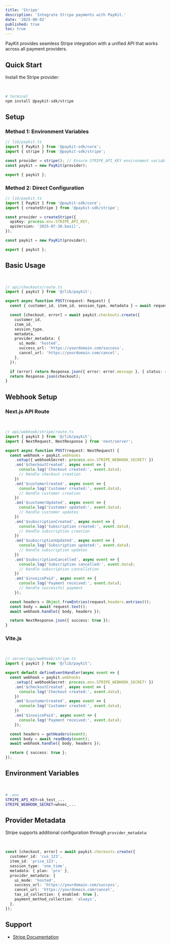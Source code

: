 ```yaml
---
title: 'Stripe'
description: 'Integrate Stripe payments with PayKit.'
date: '2025-08-02'
published: true
toc: true
---
```


PayKit provides seamless Stripe integration with a unified API that works across all payment providers.

## Quick Start

Install the Stripe provider:

<br />

```bash
# terminal
npm install @paykit-sdk/stripe
```

## Setup

### Method 1: Environment Variables

```typescript
// lib/paykit.ts
import { PayKit } from '@paykit-sdk/core';
import { stripe } from '@paykit-sdk/stripe';

const provider = stripe(); // Ensure STRIPE_API_KEY environment variable is set
const paykit = new PayKit(provider);

export { paykit };
```

### Method 2: Direct Configuration

```typescript
// lib/paykit.ts
import { PayKit } from '@paykit-sdk/core';
import { createStripe } from '@paykit-sdk/stripe';

const provider = createStripe({
  apiKey: process.env.STRIPE_API_KEY,
  apiVersion: '2025-07-30.basil',
});

const paykit = new PayKit(provider);

export { paykit };
```

## Basic Usage

<br />

```typescript
// api/checkouts/route.ts
import { paykit } from '@/lib/paykit';

export async function POST(request: Request) {
  const { customer_id, item_id, session_type, metadata } = await request.json();

  const [checkout, error] = await paykit.checkouts.create({
    customer_id,
    item_id,
    session_type,
    metadata,
    provider_metadata: {
      ui_mode: 'hosted',
      success_url: 'https://yourdomain.com/success',
      cancel_url: 'https://yourdomain.com/cancel',
    },
  });

  if (error) return Response.json({ error: error.message }, { status: 400 });
  return Response.json(checkout);
}
```

## Webhook Setup

### Next.js API Route

<br />

```typescript
// api/webhook/stripe/route.ts
import { paykit } from '@/lib/paykit';
import { NextRequest, NextResponse } from 'next/server';

export async function POST(request: NextRequest) {
  const webhook = paykit.webhooks
    .setup({ webhookSecret: process.env.STRIPE_WEBHOOK_SECRET! })
    .on('$checkoutCreated', async event => {
      console.log('Checkout created:', event.data);
      // Handle checkout creation
    })
    .on('$customerCreated', async event => {
      console.log('Customer created:', event.data);
      // Handle customer creation
    })
    .on('$customerUpdated', async event => {
      console.log('Customer updated:', event.data);
      // Handle customer updates
    })
    .on('$subscriptionCreated', async event => {
      console.log('Subscription created:', event.data);
      // Handle subscription creation
    })
    .on('$subscriptionUpdated', async event => {
      console.log('Subscription updated:', event.data);
      // Handle subscription updates
    })
    .on('$subscriptionCancelled', async event => {
      console.log('Subscription cancelled:', event.data);
      // Handle subscription cancellation
    })
    .on('$invoicePaid', async event => {
      console.log('Payment received:', event.data);
      // Handle successful payment
    });

  const headers = Object.fromEntries(request.headers.entries());
  const body = await request.text();
  await webhook.handle({ body, headers });

  return NextResponse.json({ success: true });
}
```

### Vite.js

<br />

```typescript
// server/api/webhook/stripe.ts
import { paykit } from '@/lib/paykit';

export default defineEventHandler(async event => {
  const webhook = paykit.webhooks
    .setup({ webhookSecret: process.env.STRIPE_WEBHOOK_SECRET! })
    .on('$checkoutCreated', async event => {
      console.log('Checkout created:', event.data);
    })
    .on('$customerCreated', async event => {
      console.log('Customer created:', event.data);
    })
    .on('$invoicePaid', async event => {
      console.log('Payment received:', event.data);
    });

  const headers = getHeaders(event);
  const body = await readBody(event);
  await webhook.handle({ body, headers });

  return { success: true };
});
```

## Environment Variables

<br />

```bash
# .env
STRIPE_API_KEY=sk_test_...
STRIPE_WEBHOOK_SECRET=whsec_...
```

## Provider Metadata

Stripe supports additional configuration through `provider_metadata`:

<br />

```typescript
const [checkout, error] = await paykit.checkouts.create({
  customer_id: 'cus_123',
  item_id: 'price_123',
  session_type: 'one_time',
  metadata: { plan: 'pro' },
  provider_metadata: {
    ui_mode: 'hosted',
    success_url: 'https://yourdomain.com/success',
    cancel_url: 'https://yourdomain.com/cancel',
    tax_id_collection: { enabled: true },
    payment_method_collection: 'always',
  },
});
```

## Support

- [Stripe Documentation](https://stripe.com/docs)
